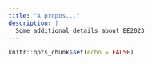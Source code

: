 ```yaml
---
title: "A propos..."
description: |
  Some additional details about EE2023
---
```


```r
knitr::opts_chunk$set(echo = FALSE)
```

